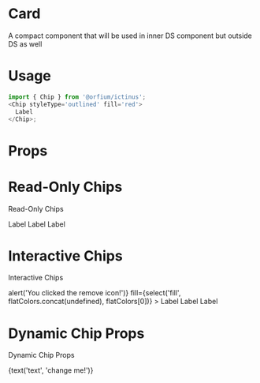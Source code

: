 
<Meta title="Design System/Chip" component={Chip} />

# Card

A compact component that will be used in inner DS component but outside DS as well

# Usage

```js
import { Chip } from '@orfium/ictinus';
<Chip styleType='outlined' fill='red'>
  Label
</Chip>;
```

# Props

<Props of={Chip} />

<!-- # Chip Styles

Chip Styles

<Preview>
  <Story name="Chip Styles">
    <Stack>
        <Chip styleType='filled'
          fill={select('fill', flatColors.concat(undefined), flatColors[0])} shade={select('shade', colorShades.concat(undefined), colorShades[0])}
        >
        Filled Style
        </Chip>
        <Chip styleType='outlined'
          fill={select('fill', flatColors.concat(undefined), flatColors[0])} shade={select('shade', colorShades.concat(undefined), colorShades[0])}
        >
        Outlined Style
        </Chip>
    </Stack>
  </Story>
</Preview> -->

<!-- # Chip Sizes

Chip Sizes

<Preview>
  <Story name="Chip Sizes">
    <Stack>
        <Chip styleType={select('styleType', ['filled', 'outlined'], 'filled')} size='md'
          fill={select('fill', flatColors.concat(undefined), flatColors[0])} shade={select('shade', colorShades.concat(undefined), colorShades[0])}
        >
        Medium Size
        </Chip>
        <Chip styleType={select('styleType', ['filled', 'outlined'], 'filled')} size='sm'
          fill={select('fill', flatColors.concat(undefined), flatColors[0])} shade={select('shade', colorShades.concat(undefined), colorShades[0])}
        >
        Small Size
        </Chip>
    </Stack>
  </Story>
</Preview> -->

# Read-Only Chips

Read-Only Chips

<Preview>
  <Story name="Read-Only Chips">
    <Stack>
        <Chip
          fill={select('fill', flatColors.concat(undefined), flatColors[0])}
        >
        Label
        </Chip>
        <Chip 
          fill={select('fill', flatColors.concat(undefined), flatColors[0])}
          thumbnail={{src: '', name: 'KN'}}
        >
        Label
        </Chip>
        <Chip 
          thumbnail={{src: 'https://mui.com/static/images/avatar/1.jpg', name: 'J'}}
          fill={select('fill', flatColors.concat(undefined), flatColors[0])}
        >
        Label
        </Chip>
    </Stack>
  </Story>
</Preview>

# Interactive Chips

Interactive Chips

<Preview>
  <Story name="Interactive Chips">
    <Stack>
        <Chip
          styleType={'interactive'}
          onClear={() => alert('You clicked the remove icon!')}
          fill={select('fill', flatColors.concat(undefined), flatColors[0])}
        >
        Label
        </Chip>
        <Chip 
          styleType={'interactive'}
          fill={select('fill', flatColors.concat(undefined), flatColors[0])}
          thumbnail={{src: '', name: 'KN'}}
        >
        Label
        </Chip>
        <Chip 
          styleType={'interactive'}
          thumbnail={{src: 'https://mui.com/static/images/avatar/1.jpg', name: 'J'}}
          fill={select('fill', flatColors.concat(undefined), flatColors[0])}
        >
        Label
        </Chip>
    </Stack>
  </Story>
</Preview>


<!-- # Chip with Icons

Chip with Icons
<Preview>
  <Story name="Chip with Icons">
    <Stack>
      <ChipShowcase
        fill={select('fill', flatColors.concat(undefined), flatColors[0])}
      >
        <div>{text('text', 'Label')}</div>
      </ChipShowcase>
    </Stack>
  </Story>
</Preview> -->

# Dynamic Chip Props

Dynamic Chip Props

<Preview>
  <Story name="Dynamic Chip Props">
    <Stack>
      <Chip
        fill={select('fill', flatColors.concat(undefined), flatColors[0])} 
      >
        <div>{text('text', 'change me!')}</div>
      </Chip>
    </Stack>
  </Story>
</Preview>
